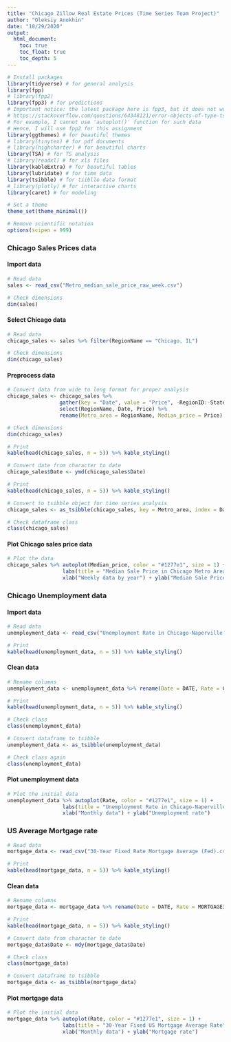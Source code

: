 ```yaml
---
title: "Chicago Zillow Real Estate Prices (Time Series Team Project)"
author: "Oleksiy Anokhin"
date: "10/29/2020"
output:
  html_document:
    toc: true
    toc_float: true
    toc_depth: 5
---
```


```r
# Install packages
library(tidyverse) # for general analysis
library(fpp)
# library(fpp2)
library(fpp3) # for predictions 
# Important notice: the latest package here is fpp3, but it does not work well sometimes with 'ts' data. 
# https://stackoverflow.com/questions/64348121/error-objects-of-type-ts-not-supported-by-autoplot-cannot-knit-rmarkdown-pack
# For example, I cannot use 'autoplot()' function for such data
# Hence, I will use fpp2 for this assignment
library(ggthemes) # for beautiful themes
# library(tinytex) # for pdf documents
# library(highcharter) # for beautiful charts
library(TSA) # for TS analysis
# library(readxl) # for xls files
library(kableExtra) # for beautiful tables
library(lubridate) # for time data
library(tsibble) # for tsiblle data format
# library(plotly) # for interactive charts
library(caret) # for modeling

# Set a theme
theme_set(theme_minimal())

# Remove scientific notation 
options(scipen = 999)
``` 

### Chicago Sales Prices data

#### Import data

```r
# Read data
sales <- read_csv("Metro_median_sale_price_raw_week.csv")

# Check dimensions
dim(sales)
```

#### Select Chicago data

```r
# Read data
chicago_sales <- sales %>% filter(RegionName == "Chicago, IL")

# Check dimensions
dim(chicago_sales)
```

#### Preprocess data

```r
# Convert data from wide to long format for proper analysis
chicago_sales <- chicago_sales %>% 
                 gather(key = "Date", value = "Price", -RegionID:-StateName) %>%
                 select(RegionName, Date, Price) %>%
                 rename(Metro_area = RegionName, Median_price = Price)

# Check dimensions
dim(chicago_sales)

# Print
kable(head(chicago_sales, n = 5)) %>% kable_styling() 
```

```r
# Convert date from character to date
chicago_sales$Date <- ymd(chicago_sales$Date)

# Print
kable(head(chicago_sales, n = 5)) %>% kable_styling() 
```

```r
# Convert to tsibble object for time series analysis
chicago_sales <- as_tsibble(chicago_sales, key = Metro_area, index = Date)

# Check dataframe class
class(chicago_sales)
```

#### Plot Chicago sales price data

```r
# Plot the data
chicago_sales %>% autoplot(Median_price, color = "#1277e1", size = 1) +
                  labs(title = "Median Sale Price in Chicago Metro Area", subtitle = "February 2008 - August 2020") +
                  xlab("Weekly data by year") + ylab("Median Sale Price")
```

### Chicago Unemployment data

#### Import data

```r
# Read data
unemployment_data <- read_csv("Unemployment Rate in Chicago-Naperville-Elgin (Fed).csv")

# Print
kable(head(unemployment_data, n = 5)) %>% kable_styling() 
```

#### Clean data

```r
# Rename columns
unemployment_data <- unemployment_data %>% rename(Date = DATE, Rate = CHIC917URN)

# Print
kable(head(unemployment_data, n = 5)) %>% kable_styling() 
```


```r
# Check class
class(unemployment_data)
```

```r
# Convert dataframe to tsibble
unemployment_data <- as_tsibble(unemployment_data)

# Check class again
class(unemployment_data)
```

#### Plot unemployment data

```r
# Plot the initial data
unemployment_data %>% autoplot(Rate, color = "#1277e1", size = 1) +
                  labs(title = "Unemployment Rate in Chicago-Naperville-Elgin", subtitle = "February 2008 - August 2020") +
                  xlab("Monthly data") + ylab("Unemployment rate")
```

### US Average Mortgage rate 

```r
# Read data
mortgage_data <- read_csv("30-Year Fixed Rate Mortgage Average (Fed).csv")

# Print
kable(head(mortgage_data, n = 5)) %>% kable_styling() 
```

#### Clean data

```r
# Rename columns
mortgage_data <- mortgage_data %>% rename(Date = DATE, Rate = MORTGAGE30US)

# Print
kable(head(mortgage_data, n = 5)) %>% kable_styling() 
```



```r
# Convert date from character to date
mortgage_data$Date <- mdy(mortgage_data$Date)

# Check class 
class(mortgage_data)
```



```r
# Convert dataframe to tsibble
mortgage_data <- as_tsibble(mortgage_data)
```

#### Plot mortgage data

```r
# Plot the initial data
mortgage_data %>% autoplot(Rate, color = "#1277e1", size = 1) +
                  labs(title = "30-Year Fixed US Mortgage Average Rate", subtitle = "February 2008 - August 2020") +
                  xlab("Monthly data") + ylab("Mortgage rate")
```




















